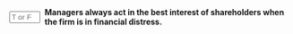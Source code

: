 ::: {.question-block}

<form onsubmit="event.preventDefault(); checkAnswerBox('module9_tf_q57','F')" style="display: flex; align-items: center; gap: 8px;">
  <input type="text" id="module9_tf_q57" name="module9_tf_q57" maxlength="1" placeholder="T or F" style="width: 55px;" data-correct-answer="F" /> 
  <label for="module9_tf_q57"><strong>Managers always act in the best interest of shareholders when the firm is in financial distress.</strong></label>
</form>

<div id="feedback-module9_tf_q57" class="feedback" data-status="" style="display:none;">
FALSE. During distress, managers may take excessive risks or avoid value-enhancing investments to protect their positions or short-term results.
</div>

:::
